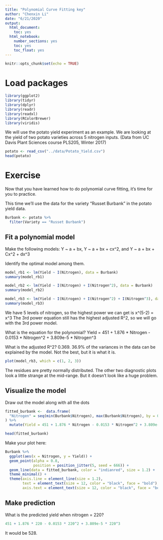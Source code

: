 ---
title: "Polynomial Curve Fitting key"
author: "Chenxin Li"
date: "6/21/2020"
output:
  html_document:
    toc: yes  
  html_notebook:   
    number_sections: yes    
    toc: yes  
    toc_float: yes
---

```{r setup, include=FALSE}
knitr::opts_chunk$set(echo = TRUE)
```

# Load packages

```{r}
library(ggplot2) 
library(tidyr)
library(dplyr)
library(readr)
library(readxl)
library(RColorBrewer)
library(viridis)
```

We will use the potato yield experiment as an example.
We are looking at the yield of two potato varieties across 5 nitrogen inputs.
(Data from UC Davis Plant Sciences course PLS205, Winter 2017)

```{r}
potato <- read_csv("../data/Potato_Yield.csv")
head(potato)
```

# Exercise

Now that you have learned how to do polynomial curve fitting,
it's time for you to practice.

This time we'll use the data for the variety "Russet Burbank" in the potato yield data.

```{r}
Burbank <- potato %>% 
  filter(Variety == "Russet Burbank")
```

## Fit a polynomial model

Make the following models:
Y ~ a + bx,
Y ~ a + bx + cx^2, and
Y ~ a + bx + Cx^2 + dx^3

Identify the optimal model among them.

```{r}
model_rb1 <- lm(Yield ~ I(Nitrogen), data = Burbank)
summary(model_rb1)
```

```{r}
model_rb2 <- lm(Yield ~ I(Nitrogen) + I(Nitrogen^2), data = Burbank)
summary(model_rb2)
```

```{r}
model_rb3 <- lm(Yield ~ I(Nitrogen) + I(Nitrogen^2) + I(Nitrogen^3), data = Burbank)
summary(model_rb3)
```

We have 5 levels of nitrogen, so the highest power we can get is x^(5-2) = x^3 The 3rd power equation still has the highest adjusted R^2, so we will go with the 3rd power model.

What is the equation for the polynomial? Yield = 451 + 1.876 * Nitrogen - 0.0153 * Nitrogen^2 + 3.809e-5 * Nitrogen^3

What is the adjusted R^2? 0.369. 36.9% of the variances in the data can be explained by the model. Not the best, but it is what it is.

```{r}
plot(model_rb3, which = c(1, 2, 3))
```

The residues are pretty normally distributed.
The other two diagnostic plots look a little strange at the mid-range.
But it doesn't look like a huge problem.

## Visualize the model

Draw out the model along with all the dots

```{r}
fitted_burbank <-  data.frame(
  "Nitrogen" = seq(min(Burbank$Nitrogen), max(Burbank$Nitrogen), by = 0.1)
) %>%
  mutate(Yield = 451 + 1.876 * Nitrogen - 0.0153 * Nitrogen^2 + 3.809e-5 * Nitrogen^3)

head(fitted_burbank)
```

Make your plot here:

```{r}
Burbank %>% 
  ggplot(aes(x = Nitrogen, y = Yield)) +
  geom_point(alpha = 0.8, 
             position = position_jitter(5, seed = 666)) +
  geom_line(data = fitted_burbank, color = "indianred", size = 1.2) +
  theme_minimal() +
  theme(axis.line = element_line(size = 1.2),
        text = element_text(size = 12, color = "black", face = "bold"),
        axis.text = element_text(size = 12, color = "black", face = "bold"))
```

## Make prediction

What is the predicted yield when nitrogen = 220?

```{r}
451 + 1.876 * 220 - 0.0153 * 220^2 + 3.809e-5 * 220^3
```

It would be 528.
